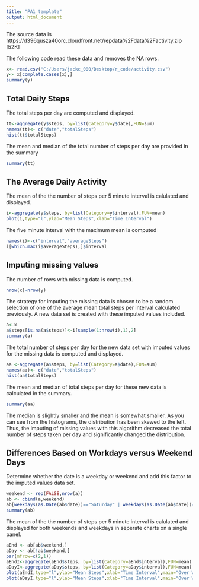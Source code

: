 ```yaml
---
title: "PA1_template"
output: html_document
---
```


The source data is 
https://d396qusza40orc.cloudfront.net/repdata%2Fdata%2Factivity.zip [52K]

The following code read these data and removes the NA rows.

```r
x<- read.csv("C:/Users/jackc_000/Desktop/r_code/activity.csv")
y<- x[complete.cases(x),]
summary(y)
```
## Total Daily Steps
The total steps per day are computed and displayed.
```r
tt<-aggregate(y$steps, by=list(Category=y$date),FUN=sum)
names(tt)<- c("date","totalSteps")
hist(tt$totalSteps)

```

The mean and median of the total number of steps per day are provided in the summary
```r
summary(tt)
```
## The Average Daily Activity
The mean of the the number of steps per 5 minute interval is calulated and displayed.
```r
i<-aggregate(y$steps, by=list(Category=y$interval),FUN=mean)
plot(i,type="l",ylab="Mean Steps",xlab="Time Interval")
```

The five minute interval with the maximum mean is computed
```r
names(i)<-c("interval","averageSteps")
i[which.max(i$averageSteps),]$interval
```
## Imputing missing values
The number of rows with missing data is computed.
```r
nrow(x)-nrow(y)
```
The strategy for imputing the missing data is chosen to be a random selection of one of the average mean total steps per interval calculated previously.
A new data set is created with these imputed values included.
```r
a<-x
a$steps[is.na(a$steps)]<-i[sample(1:nrow(i),1),2]
summary(a)
```
The total number of steps per day for the new data set with imputed values for the missing data is computed and displayed.
```r
aa <-aggregate(a$steps, by=list(Category=a$date),FUN=sum)
names(aa)<- c("date","totalSteps")
hist(aa$totalSteps)
```

The mean and median of total steps per day for these new data is calculated in the summary.
```r
summary(aa)
```
The median is slightly smaller and the mean is somewhat smaller. As you can see from the histograms, the distribution has been skewed to the left. Thus, the imputing of missing values with this algorithm decreased the total number of steps taken per day and significantly changed the distribution. 

## Differences Based on Workdays versus Weekend Days
Determine whether the date is a weekday or  weekend and add this factor to the imputed values data set.
```r
weekend <- rep(FALSE,nrow(a))
ab <- cbind(a,weekend)
ab[weekdays(as.Date(ab$date))=="Saturday" | weekdays(as.Date(ab$date))=="Sunday",]$weekend<-TRUE
summary(ab)
```
The mean of the the number of steps per 5 minute interval is calulated and displayed for both weekends and weekdays in seperate charts on a single panel.
```r
aEnd <- ab[ab$weekend,]
aDay <- ab[!ab$weekend,]
par(mfrow=c(2,1))
aEndI<-aggregate(aEnd$steps, by=list(Category=aEnd$interval),FUN=mean)
aDayI<-aggregate(aDay$steps, by=list(Category=aDay$interval),FUN=mean)
plot(aEndI,type="l",ylab="Mean Steps",xlab="Time Interval",main="Over Weekend")
plot(aDayI,type="l",ylab="Mean Steps",xlab="Time Interval",main="Over Weekdays")

```
